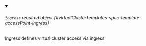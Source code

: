 


<details className="config-field" data-expandable="true" open>
<summary>

###### `ingress` <span className="config-field-required" data-required="false">required</span> <span className="config-field-type">object</span> <span className="config-field-default"></span> <span className="config-field-enum"></span> {#virtualClusterTemplates-spec-template-accessPoint-ingress}

Ingress defines virtual cluster access via ingress

</summary>

<PartialIngressreference />


</details>
